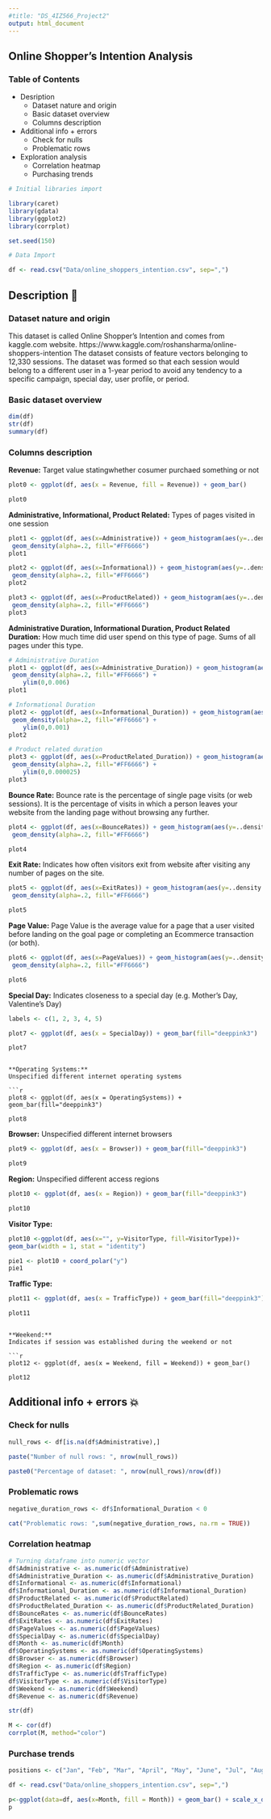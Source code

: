 ```yaml
---
#title: "DS_4IZ566_Project2"
output: html_document
---
```



## Online Shopper's Intention Analysis

### Table of Contents
- Desription
  - Dataset nature and origin
  - Basic dataset overview
  - Columns description
- Additional info + errors
  - Check for nulls
  - Problematic rows
- Exploration analysis
  - Correlation heatmap
  - Purchasing trends
  
```r
# Initial libraries import

library(caret)
library(gdata)
library(ggplot2)
library(corrplot)

set.seed(150)
```

```r
# Data Import

df <- read.csv("Data/online_shoppers_intention.csv", sep=",")
```

## Description 🔎

### Dataset nature and origin

This dataset is called Online Shopper's Intention and comes from kaggle.com website.
https://www.kaggle.com/roshansharma/online-shoppers-intention
The dataset consists of feature vectors belonging to 12,330 sessions. The dataset was formed so that each session would belong to a different user in a 1-year period to avoid any tendency to a specific campaign, special day, user profile, or period.

### Basic dataset overview
```r
dim(df)
str(df)
summary(df)
```

### Columns description

**Revenue:**
Target value statingwhether cosumer purchaed something or not

```r
plot0 <- ggplot(df, aes(x = Revenue, fill = Revenue)) + geom_bar()

plot0
```


**Administrative, Informational, Product Related:**
Types of pages visited in one session

```r
plot1 <- ggplot(df, aes(x=Administrative)) + geom_histogram(aes(y=..density..), colour="black", fill="white")+
 geom_density(alpha=.2, fill="#FF6666") 
plot1

plot2 <- ggplot(df, aes(x=Informational)) + geom_histogram(aes(y=..density..), colour="black", fill="white")+
 geom_density(alpha=.2, fill="#FF6666") 
plot2

plot3 <- ggplot(df, aes(x=ProductRelated)) + geom_histogram(aes(y=..density..), colour="black", fill="white")+
 geom_density(alpha=.2, fill="#FF6666") 
plot3
```

**Administrative Duration, Informational Duration, Product Related Duration:**
How much time did user spend on this type of page. Sums of all pages under this type.

```r
# Administrative Duration
plot1 <- ggplot(df, aes(x=Administrative_Duration)) + geom_histogram(aes(y=..density..), colour="black", fill="white")+
 geom_density(alpha=.2, fill="#FF6666") +
    ylim(0,0.006)
plot1

# Informational Duration
plot2 <- ggplot(df, aes(x=Informational_Duration)) + geom_histogram(aes(y=..density..), colour="black", fill="white")+
 geom_density(alpha=.2, fill="#FF6666") +
    ylim(0,0.001)
plot2

# Product related duration
plot3 <- ggplot(df, aes(x=ProductRelated_Duration)) + geom_histogram(aes(y=..density..), colour="black", fill="white")+
 geom_density(alpha=.2, fill="#FF6666") +
    ylim(0,0.000025)
plot3
```

**Bounce Rate:**
Bounce rate is the percentage of single page visits (or web sessions). It is the percentage of visits in which a person leaves your website from the landing page without browsing any further.

```r
plot4 <- ggplot(df, aes(x=BounceRates)) + geom_histogram(aes(y=..density..), colour="black", fill="white")+
 geom_density(alpha=.2, fill="#FF6666") 

plot4
```

**Exit Rate:**
Indicates how often visitors exit from website after visiting any number of pages on the site.

```r
plot5 <- ggplot(df, aes(x=ExitRates)) + geom_histogram(aes(y=..density..), colour="black", fill="white")+
 geom_density(alpha=.2, fill="#FF6666") 

plot5
```


**Page Value:**
Page Value is the average value for a page that a user visited before landing on the goal page or completing an Ecommerce transaction (or both).

```r
plot6 <- ggplot(df, aes(x=PageValues)) + geom_histogram(aes(y=..density..), colour="black", fill="white")+
 geom_density(alpha=.2, fill="#FF6666") 

plot6
```

**Special Day:**
Indicates closeness to a special day (e.g. Mother's Day, Valentine's Day)

```r
labels <- c(1, 2, 3, 4, 5)

plot7 <- ggplot(df, aes(x = SpecialDay)) + geom_bar(fill="deeppink3") 

plot7
```
```

**Operating Systems:**
Unspecified different internet operating systems

```r
plot8 <- ggplot(df, aes(x = OperatingSystems)) + geom_bar(fill="deeppink3")

plot8
```

**Browser:**
Unspecified different internet browsers

```r
plot9 <- ggplot(df, aes(x = Browser)) + geom_bar(fill="deeppink3")

plot9
```

**Region:**
Unspecified different access regions

```r
plot10 <- ggplot(df, aes(x = Region)) + geom_bar(fill="deeppink3")

plot10
```

**Visitor Type:**

```r
plot10 <-ggplot(df, aes(x="", y=VisitorType, fill=VisitorType))+
geom_bar(width = 1, stat = "identity")

pie1 <- plot10 + coord_polar("y")
pie1

```


**Traffic Type:**

```r
plot11 <- ggplot(df, aes(x = TrafficType)) + geom_bar(fill="deeppink3")

plot11
```
```

**Weekend:**
Indicates if session was established during the weekend or not

```r
plot12 <- ggplot(df, aes(x = Weekend, fill = Weekend)) + geom_bar()

plot12
```

## Additional info + errors 💥

### Check for nulls
```R
null_rows <- df[is.na(df$Administrative),]

paste("Number of null rows: ", nrow(null_rows))

paste0("Percentage of dataset: ", nrow(null_rows)/nrow(df))

```

### Problematic rows

```R
negative_duration_rows <- df$Informational_Duration < 0

cat("Problematic rows: ",sum(negative_duration_rows, na.rm = TRUE))

```


### Correlation heatmap

```R

# Turning dataframe into numeric vector
df$Administrative <- as.numeric(df$Administrative)
df$Administrative_Duration <- as.numeric(df$Administrative_Duration)
df$Informational <- as.numeric(df$Informational)
df$Informational_Duration <- as.numeric(df$Informational_Duration)
df$ProductRelated <- as.numeric(df$ProductRelated)
df$ProductRelated_Duration <- as.numeric(df$ProductRelated_Duration)
df$BounceRates <- as.numeric(df$BounceRates)
df$ExitRates <- as.numeric(df$ExitRates)
df$PageValues <- as.numeric(df$PageValues)
df$SpecialDay <- as.numeric(df$SpecialDay)
df$Month <- as.numeric(df$Month)
df$OperatingSystems <- as.numeric(df$OperatingSystems)
df$Browser <- as.numeric(df$Browser)
df$Region <- as.numeric(df$Region)
df$TrafficType <- as.numeric(df$TrafficType)
df$VisitorType <- as.numeric(df$VisitorType)
df$Weekend <- as.numeric(df$Weekend)
df$Revenue <- as.numeric(df$Revenue)

str(df)

```

```R

M <- cor(df)
corrplot(M, method="color")

```


### Purchase trends

```r

positions <- c("Jan", "Feb", "Mar", "April", "May", "June", "Jul", "Aug", "Sep", "Oct", "Nov")

df <- read.csv("Data/online_shoppers_intention.csv", sep=",")

p<-ggplot(data=df, aes(x=Month, fill = Month)) + geom_bar() + scale_x_discrete(limits = positions)
p

```























